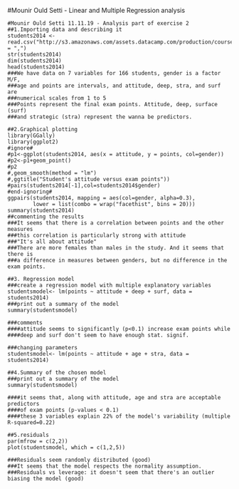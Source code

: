 #Mounir Ould Setti - Linear and Multiple Regression analysis


```
#Mounir Ould Setti 11.11.19 - Analysis part of exercise 2
##1.Importing data and describing it
students2014 <- read.csv("http://s3.amazonaws.com/assets.datacamp.com/production/course_2218/datasets/learning2014.txt",header=TRUE,sep = ",")
str(students2014)
dim(students2014)
head(students2014)
###We have data on 7 variables for 166 students, gender is a factor M/F,
###age and points are intervals, and attitude, deep, stra, and surf are
###numerical scales from 1 to 5
###Points represent the final exam points. Attitude, deep, surface (surf)
###and strategic (stra) represent the wanna be predictors.

##2.Graphical plotting
library(GGally)
library(ggplot2)
#ignore#
#p1<-ggplot(students2014, aes(x = attitude, y = points, col=gender))
#p2<-p1+geom_point()
#p2
#,geom_smooth(method = "lm")
#,ggtitle("Student's attitude versus exam points"))
#pairs(students2014[-1],col=students2014$gender)
#end-ignoring#
ggpairs(students2014, mapping = aes(col=gender, alpha=0.3),
        lower = list(combo = wrap("facethist", bins = 20)))
summary(students2014)
##commenting the results
###It seems that there is a correlation between points and the other measures
###this correlation is particularly strong with attitude
###"It's all about attitude"
###There are more females than males in the study. And it seems that there is
###a difference in measures between genders, but no difference in the exam points.

##3. Regression model
###create a regression model with multiple explanatory variables
studentsmodel<- lm(points ~ attitude + deep + surf, data = students2014)
###print out a summary of the model
summary(studentsmodel)

###comments
####attitude seems to significantly (p<0.1) increase exam points while
####deep and surf don't seem to have enough stat. signif.

###changing parameters
studentsmodel<- lm(points ~ attitude + age + stra, data = students2014)

##4.Summary of the chosen model
###print out a summary of the model
summary(studentsmodel)

####it seems that, along with attitude, age and stra are acceptable predictors
####of exam points (p-values < 0.1)
####these 3 variables explain 22% of the model's variability (multiple R-squared=0.22)

##5.residuals
par(mfrow = c(2,2))
plot(studentsmodel, which = c(1,2,5))

###Residuals seem randomly distributed (good)
###It seems that the model respects the normality assumption.
###Residuals vs leverage: it doesn't seem that there's an outlier biasing the model (good)
```